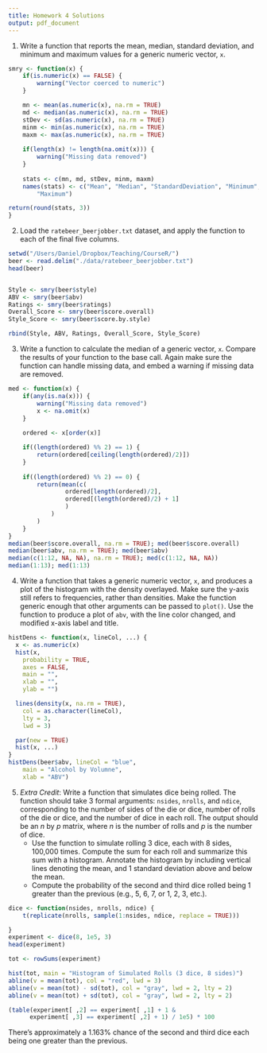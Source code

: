 ```yaml
---
title: Homework 4 Solutions
output: pdf_document
---
```



1. Write a function that reports the mean, median, standard deviation, and
   minimum and maximum values for a generic numeric vector, `x`.

```r

smry <- function(x) {
	if(is.numeric(x) == FALSE) {
		warning("Vector coerced to numeric")
	}

	mn <- mean(as.numeric(x), na.rm = TRUE)
	md <- median(as.numeric(x), na.rm = TRUE)
	stDev <- sd(as.numeric(x), na.rm = TRUE)
	minm <- min(as.numeric(x), na.rm = TRUE)
	maxm <- max(as.numeric(x), na.rm = TRUE)
	
	if(length(x) != length(na.omit(x))) {
		warning("Missing data removed")
	}
	
	stats <- c(mn, md, stDev, minm, maxm)
	names(stats) <- c("Mean", "Median", "StandardDeviation", "Minimum", 
		"Maximum")

return(round(stats, 3))
}
```

2. Load the `ratebeer_beerjobber.txt` dataset, and apply the function to each
   of the final five columns.

```r
setwd("/Users/Daniel/Dropbox/Teaching/CourseR/")
beer <- read.delim("./data/ratebeer_beerjobber.txt")
head(beer)


Style <- smry(beer$style)
ABV <- smry(beer$abv)
Ratings <- smry(beer$ratings)
Overall_Score <- smry(beer$score.overall)
Style_Score <- smry(beer$score.by.style)

rbind(Style, ABV, Ratings, Overall_Score, Style_Score)
```

3. Write a function to calculate the median of a generic vector, `x`.
   Compare the results of your function to the base call. Again make sure the function can handle missing data, and embed a warning if missing data are removed.

```r
med <- function(x) {
	if(any(is.na(x))) {
		warning("Missing data removed")
		x <- na.omit(x)
	}
	
	ordered <- x[order(x)]

	if((length(ordered) %% 2) == 1) {
		return(ordered[ceiling(length(ordered)/2)])
	}
	
	if((length(ordered) %% 2) == 0) {
		return(mean(c(
				ordered[length(ordered)/2],
				ordered[(length(ordered)/2) + 1]
				)
			)
		)
	}
}
median(beer$score.overall, na.rm = TRUE); med(beer$score.overall)
median(beer$abv, na.rm = TRUE); med(beer$abv)
median(c(1:12, NA, NA), na.rm = TRUE); med(c(1:12, NA, NA))
median(1:13); med(1:13)
```

4. Write a function that takes a generic numeric vector, `x`, and produces a
   plot of the histogram with the density overlayed. Make sure the y-axis still refers to frequencies, rather than densities. Make the function generic enough that other arguments can be passed to `plot()`. Use the function to produce a plot of `abv`, with the line color changed, and modified x-axis label and title.

```r
histDens <- function(x, lineCol, ...) {
  x <- as.numeric(x)
  hist(x, 
    probability = TRUE, 
    axes = FALSE,
    main = "", 
    xlab = "", 
    ylab = "")

  lines(density(x, na.rm = TRUE), 
    col = as.character(lineCol), 
    lty = 3, 
    lwd = 3)

  par(new = TRUE)
  hist(x, ...)
}
histDens(beer$abv, lineCol = "blue", 
	main = "Alcohol by Volumne",
	xlab = "ABV")
```

5. *Extra Credit*: Write a function that simulates dice being rolled. The
   function should take 3 formal arguments: `nsides`, `nrolls`, and `ndice`, corresponding to the number of sides of the die or dice, number of rolls of the die or dice, and the number of dice in each roll. The output should be an *n* by *p* matrix, where *n* is the number of rolls and *p* is the number of dice. 
   + Use the function to simulate rolling 3 dice, each with 8 sides, 100,000
     times. Compute the sum for each roll and summarize this sum with a histogram. Annotate the histogram by including vertical lines denoting the mean, and 1 standard deviation above and below the mean.
   + Compute the probability of the second and third dice rolled being 1
     greater than the previous (e.g., 5, 6, 7, or 1, 2, 3, etc.).

```r
dice <- function(nsides, nrolls, ndice) {
	t(replicate(nrolls, sample(1:nsides, ndice, replace = TRUE)))

} 
experiment <- dice(8, 1e5, 3)
head(experiment)
```

\newpage

```r
tot <- rowSums(experiment)

hist(tot, main = "Histogram of Simulated Rolls (3 dice, 8 sides)")
abline(v = mean(tot), col = "red", lwd = 3)
abline(v = mean(tot) - sd(tot), col = "gray", lwd = 2, lty = 2)
abline(v = mean(tot) + sd(tot), col = "gray", lwd = 2, lty = 2)

(table(experiment[ ,2] == experiment[ ,1] + 1 & 
	  experiment[ ,3] == experiment[ ,2] + 1) / 1e5) * 100
```
There's approximately a 1.163% chance of the second and third dice each being
  one greater than the previous. 